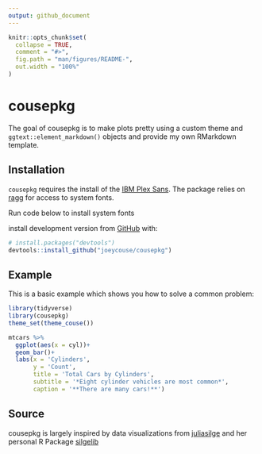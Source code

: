 ```yaml
---
output: github_document
---
```


<!-- README.md is generated from README.Rmd. Please edit that file -->

```r
knitr::opts_chunk$set(
  collapse = TRUE,
  comment = "#>",
  fig.path = "man/figures/README-",
  out.width = "100%"
)
```

# cousepkg

<!-- badges: start -->
<!-- badges: end -->

The goal of cousepkg is to make plots pretty using a custom theme and `ggtext::element_markdown()` objects and provide my own RMarkdown template. 

## Installation

`cousepkg` requires the install of the [IBM Plex Sans](https://github.com/IBM/plex/). The package relies on [ragg](https://github.com/r-lib/ragg) for access to system fonts.

Run code below to install system fonts

install development version from [GitHub](https://github.com/) with:

``` r
# install.packages("devtools")
devtools::install_github("joeycouse/cousepkg")

```
## Example

This is a basic example which shows you how to solve a common problem:

```r
library(tidyverse)
library(cousepkg)
theme_set(theme_couse())

mtcars %>%
  ggplot(aes(x = cyl))+
  geom_bar()+
  labs(x = 'Cylinders',
       y = 'Count',
       title = 'Total Cars by Cylinders',
       subtitle = '*Eight cylinder vehicles are most common*',
       caption = '**There are many cars!**')


```


## Source

cousepkg is largely inspired by data visualizations from [juliasilge](https://github.com/juliasilge) and her personal R Package [silgelib](https://github.com/juliasilge/silgelib)

